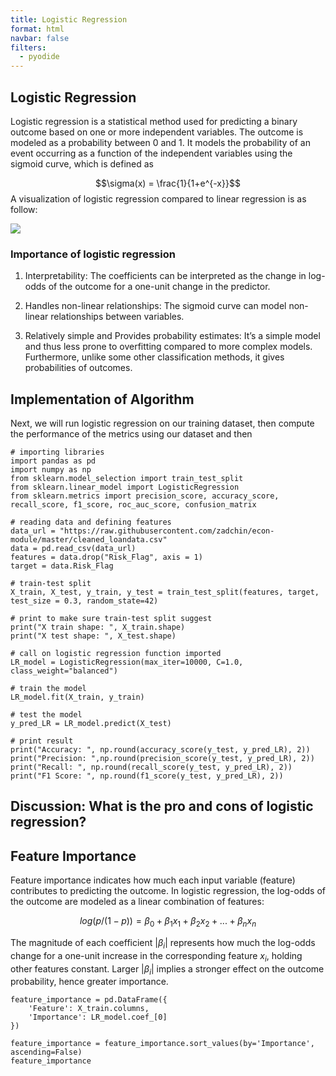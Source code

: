 ```yaml
---
title: Logistic Regression
format: html
navbar: false
filters:
  - pyodide
---
```


## Logistic Regression

Logistic regression is a statistical method used for predicting a binary outcome based on one or more independent variables. The outcome is modeled as a probability between 0 and 1. It models the probability of an event occurring as a function of the independent variables using the sigmoid curve, which is defined as

$$\sigma(x) = \frac{1}{1+e^{-x}}$$
A visualization of logistic regression compared to linear regression is as follow:

![](assets/img/logisticregression.png)


### Importance of logistic regression

1. Interpretability: The coefficients can be interpreted as the change in log-odds of the outcome for a one-unit change in the predictor.


2. Handles non-linear relationships: The sigmoid curve can model non-linear relationships between variables.


3. Relatively simple and Provides probability estimates: It's a simple model and thus less prone to overfitting compared to more complex models. Furthermore, unlike some other classification methods, it gives probabilities of outcomes.


## Implementation of Algorithm


Next, we will run logistic regression on our training dataset, then compute the performance of the metrics using our dataset and then 


```pyodide-python
# importing libraries
import pandas as pd
import numpy as np
from sklearn.model_selection import train_test_split
from sklearn.linear_model import LogisticRegression
from sklearn.metrics import precision_score, accuracy_score, recall_score, f1_score, roc_auc_score, confusion_matrix

# reading data and defining features
data_url = "https://raw.githubusercontent.com/zadchin/econ-module/master/cleaned_loandata.csv"
data = pd.read_csv(data_url)
features = data.drop("Risk_Flag", axis = 1) 
target = data.Risk_Flag 

# train-test split
X_train, X_test, y_train, y_test = train_test_split(features, target, test_size = 0.3, random_state=42)

# print to make sure train-test split suggest
print("X train shape: ", X_train.shape)
print("X test shape: ", X_test.shape)

# call on logistic regression function imported
LR_model = LogisticRegression(max_iter=10000, C=1.0, class_weight="balanced")

# train the model
LR_model.fit(X_train, y_train)

# test the model
y_pred_LR = LR_model.predict(X_test)

# print result
print("Accuracy: ", np.round(accuracy_score(y_test, y_pred_LR), 2))
print("Precision: ",np.round(precision_score(y_test, y_pred_LR), 2))
print("Recall: ", np.round(recall_score(y_test, y_pred_LR), 2))
print("F1 Score: ", np.round(f1_score(y_test, y_pred_LR), 2))
```


## Discussion: What is the pro and cons of logistic regression?



## Feature Importance

Feature importance indicates how much each input variable (feature) contributes to predicting the outcome. In logistic regression, the log-odds of the outcome are modeled as a linear combination of features:

$$log(p/(1-p)) = \beta_0 + \beta_1 x_1 + \beta_2 x_2 + ... + \beta_n x_n$$

The magnitude of each coefficient $|\beta_i|$ represents how much the log-odds change for a one-unit increase in the corresponding feature $x_i$, holding other features constant. Larger  $|\beta_i|$  implies a stronger effect on the outcome probability, hence greater importance.

```pyodide-python
feature_importance = pd.DataFrame({
    'Feature': X_train.columns,
    'Importance': LR_model.coef_[0]
})

feature_importance = feature_importance.sort_values(by='Importance', ascending=False)
feature_importance
```

$\,$
